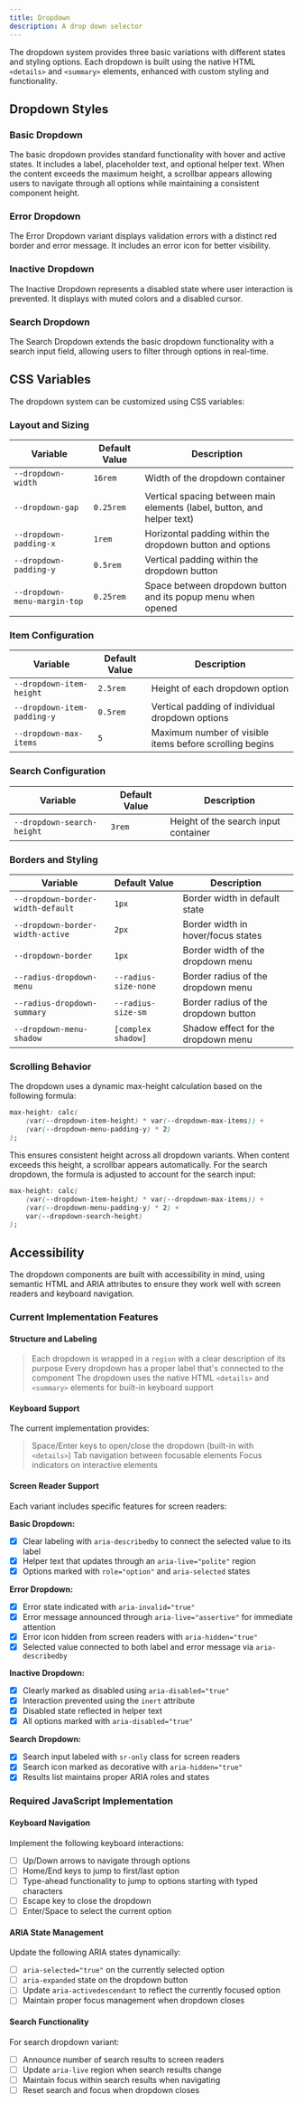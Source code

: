 ```yaml
---
title: Dropdown
description: A drop down selector
---
```


The dropdown system provides three basic variations with different states and styling options. Each dropdown is built using the native HTML `<details>` and `<summary>` elements, enhanced with custom styling and functionality.

## Dropdown Styles

### Basic Dropdown
The basic dropdown provides standard functionality with hover and active states. It includes a label, placeholder text, and optional helper text. When the content exceeds the maximum height, a scrollbar appears allowing users to navigate through all options while maintaining a consistent component height.

<ShowComponent filePath="./src/components/dropdown/BasicDropdown.html">
    <BasicDropdown/>
</ShowComponent>

### Error Dropdown
The Error Dropdown variant displays validation errors with a distinct red border and error message. It includes an error icon for better visibility.

<ShowComponent filePath="./src/components/dropdown/ErrorDropdown.html">
    <ErrorDropdown/>
</ShowComponent>

### Inactive Dropdown
The Inactive Dropdown represents a disabled state where user interaction is prevented. It displays with muted colors and a disabled cursor.

<ShowComponent filePath="./src/components/dropdown/InactiveDropdown.html">
    <InactiveDropdown/>
</ShowComponent>

### Search Dropdown
The Search Dropdown extends the basic dropdown functionality with a search input field, allowing users to filter through options in real-time.


<ShowComponent filePath="./src/components/dropdown/SearchDropdown.html">
    <SearchDropdown/>
</ShowComponent>

## CSS Variables

The dropdown system can be customized using CSS variables:

### Layout and Sizing
| Variable | Default Value | Description |
|----------|---------------|-------------|
| `--dropdown-width` | `16rem` | Width of the dropdown container |
| `--dropdown-gap` | `0.25rem` | Vertical spacing between main elements (label, button, and helper text) |
| `--dropdown-padding-x` | `1rem` | Horizontal padding within the dropdown button and options |
| `--dropdown-padding-y` | `0.5rem` | Vertical padding within the dropdown button |
| `--dropdown-menu-margin-top` | `0.25rem` | Space between dropdown button and its popup menu when opened |

### Item Configuration
| Variable | Default Value | Description |
|----------|---------------|-------------|
| `--dropdown-item-height` | `2.5rem` | Height of each dropdown option |
| `--dropdown-item-padding-y` | `0.5rem` | Vertical padding of individual dropdown options |
| `--dropdown-max-items` | `5` | Maximum number of visible items before scrolling begins |

### Search Configuration
| Variable | Default Value | Description |
|----------|---------------|-------------|
| `--dropdown-search-height` | `3rem` | Height of the search input container |

### Borders and Styling
| Variable | Default Value | Description |
|----------|---------------|-------------|
| `--dropdown-border-width-default` | `1px` | Border width in default state |
| `--dropdown-border-width-active` | `2px` | Border width in hover/focus states |
| `--dropdown-border` | `1px` | Border width of the dropdown menu |
| `--radius-dropdown-menu` | `--radius-size-none` | Border radius of the dropdown menu |
| `--radius-dropdown-summary` | `--radius-size-sm` | Border radius of the dropdown button |
| `--dropdown-menu-shadow` | `[complex shadow]` | Shadow effect for the dropdown menu |

### Scrolling Behavior
The dropdown uses a dynamic max-height calculation based on the following formula:
```css
max-height: calc(
    (var(--dropdown-item-height) * var(--dropdown-max-items)) + 
    (var(--dropdown-menu-padding-y) * 2)
);
```
This ensures consistent height across all dropdown variants. When content exceeds this height, a scrollbar appears automatically. For the search dropdown, the formula is adjusted to account for the search input:
```css
max-height: calc(
    (var(--dropdown-item-height) * var(--dropdown-max-items)) + 
    (var(--dropdown-menu-padding-y) * 2) + 
    var(--dropdown-search-height)
);
```

## Accessibility

The dropdown components are built with accessibility in mind, using semantic HTML and ARIA attributes to ensure they work well with screen readers and keyboard navigation.

### Current Implementation Features

#### Structure and Labeling
> Each dropdown is wrapped in a `region` with a clear description of its purpose
> Every dropdown has a proper label that's connected to the component
> The dropdown uses the native HTML `<details>` and `<summary>` elements for built-in keyboard support

#### Keyboard Support
The current implementation provides:
> Space/Enter keys to open/close the dropdown (built-in with `<details>`)
> Tab navigation between focusable elements
> Focus indicators on interactive elements

#### Screen Reader Support
Each variant includes specific features for screen readers:

**Basic Dropdown:**
- [x] Clear labeling with `aria-describedby` to connect the selected value to its label
- [x] Helper text that updates through an `aria-live="polite"` region
- [x] Options marked with `role="option"` and `aria-selected` states

**Error Dropdown:**
- [x] Error state indicated with `aria-invalid="true"`
- [x] Error message announced through `aria-live="assertive"` for immediate attention
- [x] Error icon hidden from screen readers with `aria-hidden="true"`
- [x] Selected value connected to both label and error message via `aria-describedby`

**Inactive Dropdown:**
- [x] Clearly marked as disabled using `aria-disabled="true"`
- [x] Interaction prevented using the `inert` attribute
- [x] Disabled state reflected in helper text
- [x] All options marked with `aria-disabled="true"`

**Search Dropdown:**
- [x] Search input labeled with `sr-only` class for screen readers
- [x] Search icon marked as decorative with `aria-hidden="true"`
- [x] Results list maintains proper ARIA roles and states

### Required JavaScript Implementation

#### Keyboard Navigation
Implement the following keyboard interactions:
- [ ] Up/Down arrows to navigate through options
- [ ] Home/End keys to jump to first/last option
- [ ] Type-ahead functionality to jump to options starting with typed characters
- [ ] Escape key to close the dropdown
- [ ] Enter/Space to select the current option

#### ARIA State Management
Update the following ARIA states dynamically:
- [ ] `aria-selected="true"` on the currently selected option
- [ ] `aria-expanded` state on the dropdown button
- [ ] Update `aria-activedescendant` to reflect the currently focused option
- [ ] Maintain proper focus management when dropdown closes

#### Search Functionality
For search dropdown variant:
- [ ] Announce number of search results to screen readers
- [ ] Update `aria-live` region when search results change
- [ ] Maintain focus within search results when navigating
- [ ] Reset search and focus when dropdown closes